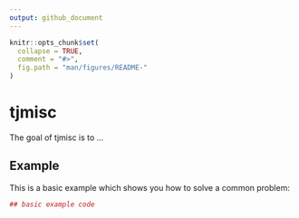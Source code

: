 ```yaml
---
output: github_document
---
```


<!-- README.md is generated from README.Rmd. Please edit that file -->

```r
knitr::opts_chunk$set(
  collapse = TRUE,
  comment = "#>",
  fig.path = "man/figures/README-"
)
```
# tjmisc

The goal of tjmisc is to ...

## Example

This is a basic example which shows you how to solve a common problem:

```r
## basic example code
```

